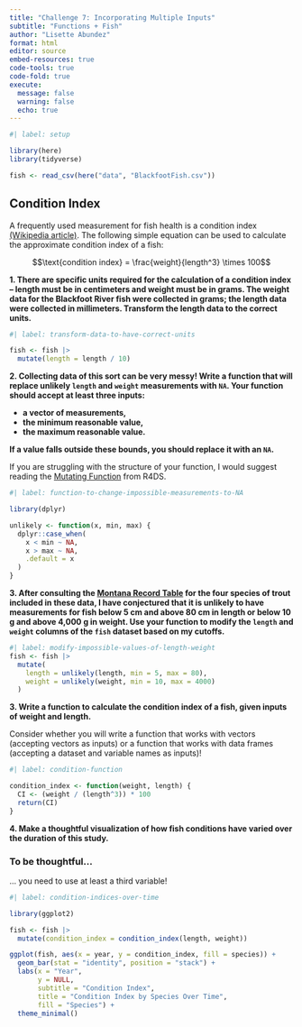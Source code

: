 ```yaml
---
title: "Challenge 7: Incorporating Multiple Inputs"
subtitle: "Functions + Fish"
author: "Lisette Abundez"
format: html
editor: source
embed-resources: true
code-tools: true
code-fold: true
execute: 
  message: false
  warning: false
  echo: true
---
```


```r
#| label: setup

library(here)
library(tidyverse)

fish <- read_csv(here("data", "BlackfootFish.csv"))
```

## Condition Index

A frequently used measurement for fish health is a condition index [(Wikipedia article)](https://en.wikipedia.org/wiki/Condition_index_in_fish). The following
simple equation can be used to calculate the approximate condition index of a
fish:

$$\text{condition index} = \frac{weight}{length^3} \times 100$$

**1. There are specific units required for the calculation of a condition index -- length must be in centimeters and weight must be in grams. The weight data for the Blackfoot River fish were collected in grams; the length data were collected in millimeters. Transform the length data to the correct units.**

```r
#| label: transform-data-to-have-correct-units

fish <- fish |>
  mutate(length = length / 10)

```

**2. Collecting data of this sort can be very messy! Write a function that will replace unlikely `length` and `weight` measurements with `NA`. Your function should accept at least three inputs:**

+ **a vector of measurements,**
+ **the minimum reasonable value,**
+ **the maximum reasonable value.**

**If a value falls outside these bounds, you should replace it with an `NA`.**

::: callout-tip
If you are struggling with the structure of your function, I would suggest reading the [Mutating Function](https://r4ds.hadley.nz/functions.html#mutate-functions) from R4DS.
:::

```r
#| label: function-to-change-impossible-measurements-to-NA

library(dplyr)

unlikely <- function(x, min, max) {
  dplyr::case_when(
    x < min ~ NA,  
    x > max ~ NA,  
    .default = x          
  )
}
```

**3. After consulting the [Montana Record Table](https://fwp.mt.gov/fish/anglingData/records) for the four species of trout included in these data, I have conjectured that it is unlikely to have measurements for fish below 5 cm and above 80 cm in length or below 10 g and above 4,000 g in weight. Use your function to modify the `length` and `weight` columns of the `fish` dataset based on my cutoffs.**

```r
#| label: modify-impossible-values-of-length-weight
fish <- fish |>
  mutate(
    length = unlikely(length, min = 5, max = 80),
    weight = unlikely(weight, min = 10, max = 4000)
  )
```

**3. Write a function to calculate the condition index of a fish, given inputs of weight and length.**

::: callout-warning
Consider whether you will write a function that works with vectors (accepting
vectors as inputs) or a function that works with data frames (accepting a 
dataset and variable names as inputs)!
:::

```r
#| label: condition-function

condition_index <- function(weight, length) {
  CI <- (weight / (length^3)) * 100
  return(CI)
}
```

**4. Make a thoughtful visualization of how fish conditions have varied over the duration of this study.**

::: callout-warning
### To be thoughtful...

... you need to use at least a third variable!
:::

```r
#| label: condition-indices-over-time

library(ggplot2)

fish <- fish |>
  mutate(condition_index = condition_index(length, weight)) 

ggplot(fish, aes(x = year, y = condition_index, fill = species)) +
  geom_bar(stat = "identity", position = "stack") +  
  labs(x = "Year",
       y = NULL,
       subtitle = "Condition Index",
       title = "Condition Index by Species Over Time",
       fill = "Species") +
  theme_minimal()

```
